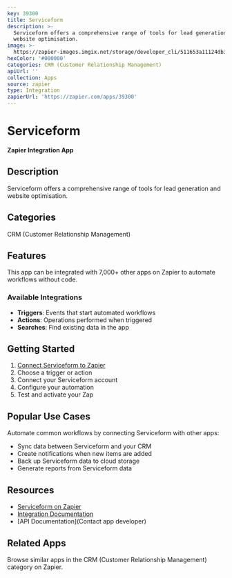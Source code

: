 ```yaml
---
key: 39300
title: Serviceform
description: >-
  Serviceform offers a comprehensive range of tools for lead generation and
  website optimisation.
image: >-
  https://zapier-images.imgix.net/storage/developer_cli/511653a11124db385761337d65d98101.png?auto=format%2Ccompress&ixlib=python-3.0.0&q=50
hexColor: '#000000'
categories: CRM (Customer Relationship Management)
apiUrl: ''
collection: Apps
source: zapier
type: Integration
zapierUrl: 'https://zapier.com/apps/39300'
---
```

# Serviceform

**Zapier Integration App**

## Description

Serviceform offers a comprehensive range of tools for lead generation and website optimisation.

## Categories

CRM (Customer Relationship Management)

## Features

This app can be integrated with 7,000+ other apps on Zapier to automate workflows without code.

### Available Integrations

- **Triggers**: Events that start automated workflows
- **Actions**: Operations performed when triggered
- **Searches**: Find existing data in the app

## Getting Started

1. [Connect Serviceform to Zapier](https://zapier.com/apps/39300)
2. Choose a trigger or action
3. Connect your Serviceform account
4. Configure your automation
5. Test and activate your Zap

## Popular Use Cases

Automate common workflows by connecting Serviceform with other apps:

- Sync data between Serviceform and your CRM
- Create notifications when new items are added
- Back up Serviceform data to cloud storage
- Generate reports from Serviceform data

## Resources

- [Serviceform on Zapier](https://zapier.com/apps/39300)
- [Integration Documentation](https://zapier.com/apps/39300/integrations)
- [API Documentation](Contact app developer)

## Related Apps

Browse similar apps in the CRM (Customer Relationship Management) category on Zapier.
